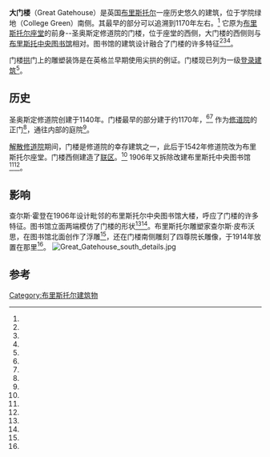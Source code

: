 {{Infobox Historic building
|image=Great Gatehouse north side.jpg
|name=大门楼
|location_town=[[布里斯托尔|布里斯托尔]]
|location_country=英格兰
|map_type=Bristol
|coordinates = {{coord|51.4517|-2.6015|display=inline,title}}
|construction_start_date=12世纪
}}
'''大门楼'''（Great Gatehouse）是英国[[布里斯托尔|布里斯托尔]]一座历史悠久的建筑，位于学院绿地（College Green）南侧。其最早的部分可以追溯到1170年左右。<ref name="Oakes64"/> 它原为[[布里斯托尔座堂|布里斯托尔座堂]]的前身--圣奥斯定修道院的门楼，位于座堂的西侧，大门楼的西侧则与[[布里斯托中央图书馆|布里斯托中央图书馆]]相对。图书馆的建筑设计融合了门楼的许多特征<ref name="IEGatehouse"/><ref name="Gomme411_412"/><ref name="IELib"/>。

门楼[[拱|拱]]门上的雕塑装饰是在英格兰早期使用尖拱的例证。门楼现已列为一级[[登录建筑|登录建筑]]<ref name="IEGatehouse"/>。

==历史==
圣奥斯定修道院创建于1140年。门楼最早的部分建于约1170年，<ref name="Oakes64"/><ref name="Jones4_5"/> 作为[[修道院|修道院]]的正门<ref name="Foyle62"/>，通往内部的庭院<ref name="Gomme18"/>。

[[解散修道院|解散修道院]]期间，门楼是修道院的幸存建筑之一，此后于1542年修道院改为布里斯托尔座堂。门楼西侧建造了[[總鐸區|联区]]。<ref name="Rome104_105"/> 1906年又拆除改建布里斯托中央图书馆<ref name="Rogan50"/><ref name="Beeson7_8"/>。

==影响==
查尔斯·霍登在1906年设计毗邻的布里斯托尔中央图书馆大楼，呼应了门楼的许多特征。图书馆立面两端模仿了门楼的形状<ref name="Gomme411_412"/><ref name="IELib"/>。布里斯托尔雕塑家查尔斯·皮布沃思，在图书馆北面创作了浮雕<ref name="Beeson12_13"/>，还在门楼南侧雕刻了四尊院长雕像，于1914年放置在那里<ref name="Foyle62"/>。
[[Image:Great_Gatehouse_south_details.jpg|thumb]]

==参考==
{{reflist|33em|refs=
<ref name="IEGatehouse">{{cite web | title=The Great Gatehouse | work=historicengland.org.uk | url=https://historicengland.org.uk/listing/the-list/list-entry/1202132 | accessdate=10 August 2010 | archive-date=2021-01-12 | archive-url=https://web.archive.org/web/20210112155118/https://historicengland.org.uk/listing/the-list/list-entry/1202132 | dead-url=no }}</ref>
<ref name="Oakes64">{{Cite book | last=Oakes | first=Catherine | editor1-last=Rogan | editor1-first=John | title=Bristol Cathedral: History and Architecture | publisher=Tempus | location=Charleston | year=2000 | page=64 | isbn=0-7524-1482-8}}</ref>
<ref name="Jones4_5">{{Cite book | last=Jones | first=Donald | title=Bristol Past | publisher=Phillimore | location=Chichester | year=2000 | pages=4–5 | isbn=1-86077-138-6 }}</ref>
<ref name="Foyle62">{{Cite book | last=Foyle | first=Andrew | title=Pevsner Architectural Guide, Bristol | publisher=Yale University Press | location=New Haven | year=2004 | page=[https://archive.org/details/bristol0000foyl/page/62 62] | isbn=0-300-10442-1 | url=https://archive.org/details/bristol0000foyl/page/62 }}</ref>
<ref name="Gomme18">{{Cite book | last=Gomme | first=A. |author2=Jenner, M. |author3=Little, B.  | title=Bristol: an architectural history | publisher=Lund Humphries | location=London | year=1979 | page=18 | isbn=0-85331-409-8 }}</ref>
<ref name="Rome104_105">{{Cite book | last=Rome | first=Alan | editor1-last=Rogan | editor1-first=John | title=Bristol Cathedral: History and Architecture | publisher=Tempus | location=Charleston | year=2000 | pages=104–105 | isbn=0-7524-1482-8}}</ref>
<ref name="Rogan50">{{Cite book | last=Rogan | first=John | editor1-last=Rogan | editor1-first=John | title=Bristol Cathedral: History and Architecture | publisher=Tempus | location=Charleston | year=2000 | page=50 | isbn=0-7524-1482-8}}</ref>
<ref name="Beeson7_8">{{Cite book | last=Beeson | first=Anthony | title=Bristol Central Library and Charles Holden | publisher=Redcliffe Press | location=Bristol | year=2006 | pages=7–8 | isbn=1-904537-53-7 }}</ref>
<ref name="Gomme411_412">{{Cite book | last=Gomme | first=A. |author2=Jenner, M. |author3=Little, B.  | title=Bristol: an architectural history | publisher=Lund Humphries | location=London | year=1979 | pages=411–412 | isbn=0-85331-409-8 }}</ref>
<ref name="Beeson12_13">{{Cite book | last=Beeson | first=Anthony | title=Bristol Central Library and Charles Holden | publisher=Redcliffe Press | location=Bristol | year=2006 | pages=12–13 | isbn=1-904537-53-7 }}</ref>
<ref name="IELib">{{cite web | title=Central Library and attached walls and railings | work=historicengland.org.uk | url=https://historicengland.org.uk/listing/the-list/list-entry/1202131 | accessdate=5 August 2010 | archive-date=2020-10-26 | archive-url=https://web.archive.org/web/20201026055929/https://historicengland.org.uk/listing/the-list/list-entry/1202131 | dead-url=no }}</ref>
}}
[[Category:布里斯托尔建筑物|Category:布里斯托尔建筑物]]